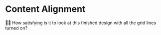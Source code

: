# Content Alignment

👨‍💼 How satisfying is it to look at this finished design with all the grid lines turned on?
